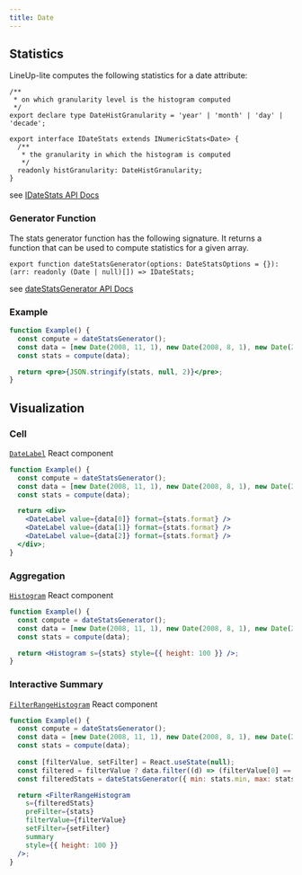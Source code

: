 ```yaml
---
title: Date
---
```



## Statistics

LineUp-lite computes the following statistics for a date attribute:

```tsx
/**
 * on which granularity level is the histogram computed
 */
export declare type DateHistGranularity = 'year' | 'month' | 'day' | 'decade';

export interface IDateStats extends INumericStats<Date> {
  /**
   * the granularity in which the histogram is computed
   */
  readonly histGranularity: DateHistGranularity;
}
```

see [IDateStats API Docs](/api/components/interfaces/idatestats.html)

### Generator Function

The stats generator function has the following signature. It returns a function that can be used to compute statistics for a given array.

```tsx
export function dateStatsGenerator(options: DateStatsOptions = {}): (arr: readonly (Date | null)[]) => IDateStats;
```

see [dateStatsGenerator API Docs](/api/components/modules.html#datestatsgenerator)

### Example

```jsx live
function Example() {
  const compute = dateStatsGenerator();
  const data = [new Date(2008, 11, 1), new Date(2008, 8, 1), new Date(2008, 4, 1), new Date(2009, 2, 1), new Date(2010, 9, 1), new Date(2010, 1, 1), new Date(2018, 1, 1)];
  const stats = compute(data);

  return <pre>{JSON.stringify(stats, null, 2)}</pre>;
}
```

## Visualization

### Cell

[`DateLabel`](/api/components/modules.html#datelabel) React component

```jsx live
function Example() {
  const compute = dateStatsGenerator();
  const data = [new Date(2008, 11, 1), new Date(2008, 8, 1), new Date(2008, 4, 1), new Date(2009, 2, 1), new Date(2010, 9, 1), new Date(2010, 1, 1), new Date(2018, 1, 1)];
  const stats = compute(data);

  return <div>
    <DateLabel value={data[0]} format={stats.format} />
    <DateLabel value={data[1]} format={stats.format} />
    <DateLabel value={data[2]} format={stats.format} />
  </div>;
}
```

### Aggregation

[`Histogram`](/api/components/modules.html#histogram) React component

```jsx live
function Example() {
  const compute = dateStatsGenerator();
  const data = [new Date(2008, 11, 1), new Date(2008, 8, 1), new Date(2008, 4, 1), new Date(2009, 2, 1), new Date(2010, 9, 1), new Date(2010, 1, 1), new Date(2018, 1, 1)];
  const stats = compute(data);

  return <Histogram s={stats} style={{ height: 100 }} />;
}
```

### Interactive Summary

[`FilterRangeHistogram`](/api/components/modules.html#filterrangehistogram) React component

```jsx live
function Example() {
  const compute = dateStatsGenerator();
  const data = [new Date(2008, 11, 1), new Date(2008, 8, 1), new Date(2008, 4, 1), new Date(2009, 2, 1), new Date(2010, 9, 1), new Date(2010, 1, 1), new Date(2018, 1, 1)];
  const stats = compute(data);
  
  const [filterValue, setFilter] = React.useState(null);
  const filtered = filterValue ? data.filter((d) => (filterValue[0] == null || filterValue[0] <= d) && (filterValue[1] == null || d <= filterValue[1])) : data;
  const filteredStats = dateStatsGenerator({ min: stats.min, max: stats.max })(filtered);

  return <FilterRangeHistogram
    s={filteredStats}
    preFilter={stats}
    filterValue={filterValue}
    setFilter={setFilter}
    summary
    style={{ height: 100 }}
  />;
}
```
